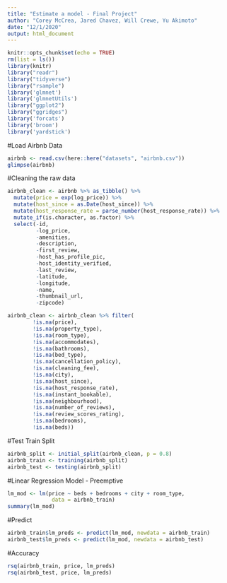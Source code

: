 ```yaml
---
title: "Estimate a model - Final Project"
author: "Corey McCrea, Jared Chavez, Will Crewe, Yu Akimoto"
date: "12/1/2020"
output: html_document
---
```


```r
knitr::opts_chunk$set(echo = TRUE)
rm(list = ls())
library(knitr)
library("readr")
library("tidyverse")
library("rsample")
library('glmnet')
library('glmnetUtils')
library("ggplot2")
library("ggridges")
library('forcats')
library('broom')
library('yardstick')
```


#Load Airbnb Data

```r
airbnb <- read.csv(here::here("datasets", "airbnb.csv"))
glimpse(airbnb)
```

#Cleaning the raw data
```r
airbnb_clean <- airbnb %>% as_tibble() %>%
  mutate(price = exp(log_price)) %>%
  mutate(host_since = as.Date(host_since)) %>%
  mutate(host_response_rate = parse_number(host_response_rate)) %>%
  mutate_if(is.character, as.factor) %>% 
  select(-id, 
         -log_price, 
         -amenities, 
         -description, 
         -first_review, 
         -host_has_profile_pic, 
         -host_identity_verified,
         -last_review, 
         -latitude,
         -longitude,
         -name,
         -thumbnail_url,
         -zipcode) 

airbnb_clean <- airbnb_clean %>% filter(
        !is.na(price), 
        !is.na(property_type),
        !is.na(room_type),
        !is.na(accommodates),
        !is.na(bathrooms),
        !is.na(bed_type),
        !is.na(cancellation_policy),
        !is.na(cleaning_fee),
        !is.na(city),
        !is.na(host_since),
        !is.na(host_response_rate),
        !is.na(instant_bookable),
        !is.na(neighbourhood),
        !is.na(number_of_reviews),
        !is.na(review_scores_rating),
        !is.na(bedrooms),
        !is.na(beds))
```



#Test Train Split

```r
airbnb_split <- initial_split(airbnb_clean, p = 0.8)
airbnb_train <- training(airbnb_split)
airbnb_test <- testing(airbnb_split)
```


#Linear Regression Model - Preemptive 
```r
lm_mod <- lm(price ~ beds + bedrooms + city + room_type, 
              data = airbnb_train)
summary(lm_mod)
```



#Predict
```r
airbnb_train$lm_preds <- predict(lm_mod, newdata = airbnb_train)
airbnb_test$lm_preds <- predict(lm_mod, newdata = airbnb_test)
```



#Accuracy
```r
rsq(airbnb_train, price, lm_preds)
rsq(airbnb_test, price, lm_preds)
```






